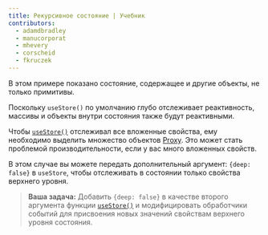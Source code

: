 ```yaml
---
title: Рекурсивное состояние | Учебник
contributors:
  - adamdbradley
  - manucorporat
  - mhevery
  - corscheid
  - fkruczek
---
```


В этом примере показано состояние, содержащее и другие объекты, не только примитивы.

Поскольку `useStore()` по умолчанию глубо отслеживает реактивность, массивы и объекты внутри состояния также будут реактивными.

Чтобы [`useStore()`](/docs/(qwik)/components/state/index.mdx#usestore) отслеживал все вложенные свойства, ему необходимо выделить множество объектов [Proxy](/docs/(qwik)/concepts/reactivity/index.mdx#proxy). Это может стать проблемой производительности, если у вас много вложенных свойств.

В этом случае вы можете передать дополнительный аргумент: `{deep: false}` в `useStore`, чтобы отслеживать в состоянии только свойства верхнего уровня.

> **Ваша задача:** Добавить `{deep: false}` в качестве второго аргумента функции [`useStore()`](/docs/(qwik)/components/state/index.mdx#usestore) и модифицировать обработчики событий для присвоения новых значений свойствам верхнего уровня состояния.
